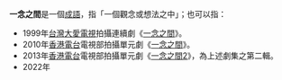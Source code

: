'''一念之間'''是一個[[成語|成語]]，指「一個觀念或想法之中」；也可以指：
*1999年[[台灣|台灣]][[大愛電視|大愛電視]]拍攝連續劇《[[一念之間_(大愛劇場)|一念之間]]》。
*2010年[[香港電台|香港電台]]電視部拍攝單元劇《[[一念之間_(香港電視劇)|一念之間]]》。
*2013年[[香港電台|香港電台]]電視部拍攝單元劇《[[一念之間2|一念之間2]]》，為上述劇集之第二輯。
*2022年
{{disambig|Cat=四字消歧义}}